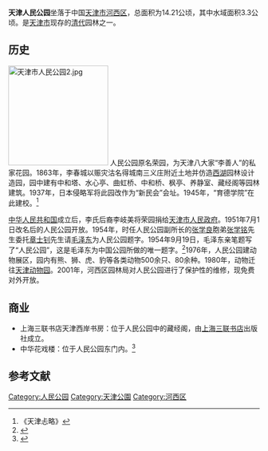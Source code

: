 {{For|其他同名的人民公园|人民公园}}
'''天津人民公园'''坐落于中国[[天津市|天津市]][[河西区_(天津市)|河西区]]，总面积为14.21公顷，其中水域面积3.3公顷。是[[天津市|天津市]]现存的[[清代|清代]]园林之一。

== 历史 ==
[[File:天津市人民公园2.jpg|200px]]
人民公园原名荣园，为天津八大家“李善人”的私家花园。1863年，李春城以赈灾沽名得城南三义庄附近土地并仿造[[西湖|西湖]]园林设计造园，园中建有中和塔、水心亭、曲虹桥、中和桥、枫亭、养静室、藏经阁等园林建筑。1937年，日本侵略军将此园改作为“新民会”会址。1945年，“育德学院”在此建校。<ref>《天津忐略》</ref>

[[中华人民共和国|中华人民共和国]]成立后，李氏后裔李岐美将荣园捐给[[天津市人民政府|天津市人民政府]]。1951年7月1日改名后的人民公园开放。1954年，时任人民公园副所长的[[张学良|张学良]]胞弟[[张学铭|张学铭]]先生委托[[章士钊|章士钊]]先生请[[毛泽东|毛泽东]]为人民公园题字。1954年9月19日，毛泽东亲笔题写了“人民公园”，这是毛泽东为中国公园所做的唯一题字。<ref>{{Cite web |url=http://news.enorth.com.cn/system/2009/08/02/004146454.shtml |title=八大公园“聚齐”:人民公园 二宫 河东公园开放 |access-date=2009-12-22 |archive-date=2014-11-02 |archive-url=https://web.archive.org/web/20141102170213/http://news.enorth.com.cn/system/2009/08/02/004146454.shtml |dead-url=no }}</ref>1976年，人民公园建动物展区，园内有熊、狮、虎、豹等各类动物500余只、80余种。1980年，动物迁往[[天津动物园|天津动物园]]。2001年，河西区园林局对人民公园进行了保护性的维修，现免费对外开放。

== 商业 ==
*上海三联书店天津西岸书房：位于人民公园中的藏经阁，由[[上海|上海]][[三联书店|三联书店]]出版社成立。
*中华花戏楼：位于人民公园东门内。<ref>{{Cite web |url=http://www.022net.com/2009/11-19/481949293243991.html |title=天津人民公园添文化新景观 打造“城市会客厅” |access-date=2009-12-22 |archive-date=2016-03-04 |archive-url=https://web.archive.org/web/20160304122418/http://www.022net.com/2009/11-19/481949293243991.html |dead-url=yes }}</ref>

==参考文献==
<div class="references-small">
<references />
</div>

{{天津公园}}
[[Category:人民公园|Category:人民公园]]
[[Category:天津公園|Category:天津公園]]
[[Category:河西区|Category:河西区]]
